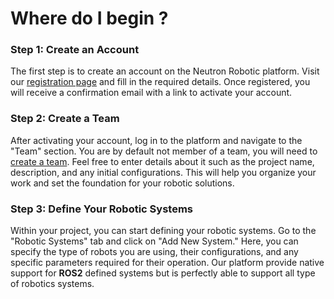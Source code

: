 # Where do I begin ?

### Step 1: Create an Account

The first step is to create an account on the Neutron Robotic platform. Visit our [registration page](https://neutronrobotic.com/register) and fill in the required details. Once registered, you will receive a confirmation email with a link to activate your account.

### Step 2: Create a Team

After activating your account, log in to the platform and navigate to the "Team" section. You are by default not member of a team, you will need to [create a team](start/create-team). Feel free to enter details about it such as the project name, description, and any initial configurations. This will help you organize your work and set the foundation for your robotic solutions.

### Step 3: Define Your Robotic Systems

Within your project, you can start defining your robotic systems. Go to the "Robotic Systems" tab and click on "Add New System." Here, you can specify the type of robots you are using, their configurations, and any specific parameters required for their operation. Our platform provide native support for **ROS2** defined systems but is perfectly able to support all type of robotics systems.

